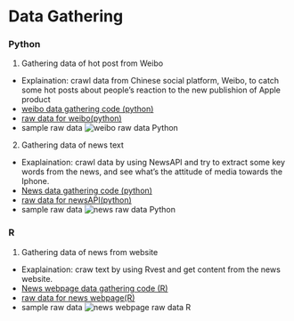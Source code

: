 # Data Gathering

### Python

1. Gathering data of hot post from Weibo
* Explaination: crawl data from Chinese social platform, Weibo, to catch some hot posts about people's reaction to the new publishion of Apple product
* <a href="https://github.com/anly501/dsan-5000-project-qinxuesherry/blob/main/codes/01-data-gathering/wb_python_gathering.py">weibo data gathering code (python)</a>
* <a href="https://github.com/anly501/dsan-5000-project-qinxuesherry/blob/main/data/00-raw-data/%E5%BE%AE%E5%8D%9A%E6%B8%85%E5%8D%95.csv">raw data for weibo(python)</a>
* sample raw data ![weibo raw data Python](/images/weibo_raw.png)



2. Gathering data of news text
* Exaplaination: crawl data by using NewsAPI and try to extract some key words from the news, and see what's the attitude of media towards the Iphone.
* <a href="https://github.com/anly501/dsan-5000-project-qinxuesherry/blob/main/codes/01-data-gathering/news_python_gathering.py">News data gathering code (python)</a>
* <a href="https://github.com/anly501/dsan-5000-project-qinxuesherry/blob/main/data/00-raw-data/iphone_content.txt">raw data for newsAPI(python)</a>
* sample raw data ![news raw data Python](/images/news_raw.png)



### R

1. Gathering data of news from website
* Exaplaination: craw text by using Rvest and get content from the news website.
* <a href="https://github.com/anly501/dsan-5000-project-qinxuesherry/blob/main/codes/01-data-gathering/r_gathering.Rmd">News webpage data gathering code (R)</a>
* <a href="https://github.com/anly501/dsan-5000-project-qinxuesherry/blob/main/data/00-raw-data/R_raw_data.csv">raw data for news webpage(R)</a>
* sample raw data ![news webpage raw data R](/images/newsweb_raw_R.png)

